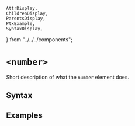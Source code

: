     AttrDisplay,
    ChildrenDisplay,
    ParentsDisplay,
    PtxExample,
    SyntaxDisplay,
} from "../../../components";

# `<number>`

Short description of what the `number` element does.

## Syntax

<SyntaxDisplay name="number" />

## Examples

    